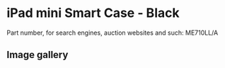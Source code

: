
# iPad mini Smart Case - Black

Part number, for search engines, auction websites and such: ME710LL/A

## Image gallery

<div style={{ width: "768px" }}>
  <GalleryComponent
    images={[
      {
        original: "/everysource/ME710.webp",
        thumbnail: "/everypreview/ME710.webp",
      },
      {
        original: "/everysource/ME710_AV1_SILVER.webp",
        thumbnail: "/everypreview/ME710_AV1_SILVER.webp",
      },
      {
        original: "/everysource/ME710_AV1_SPACE_GRAY.webp",
        thumbnail: "/everypreview/ME710_AV1_SPACE_GRAY.webp",
      },
      {
        original: "/everysource/ME710_AV3.webp",
        thumbnail: "/everypreview/ME710_AV3.webp",
      },
      {
        original: "/everysource/ME710_AV4.webp",
        thumbnail: "/everypreview/ME710_AV4.webp",
      },
      {
        original: "/everysource/ME710_AV5.webp",
        thumbnail: "/everypreview/ME710_AV5.webp",
      },
      {
        original: "/everysource/ME710_AV6.webp",
        thumbnail: "/everypreview/ME710_AV6.webp",
      }
    ]}
  />
</div>